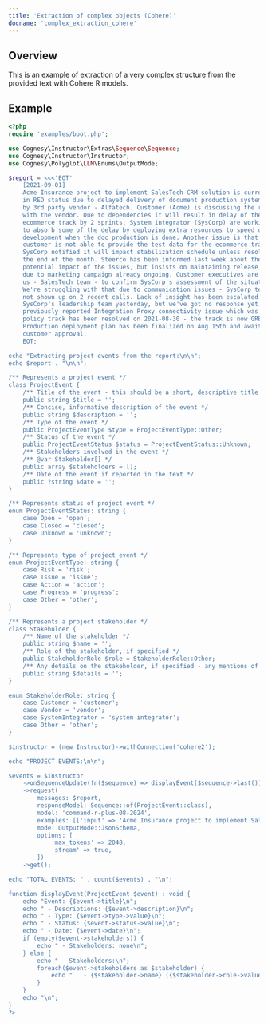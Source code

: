 ```yaml
---
title: 'Extraction of complex objects (Cohere)'
docname: 'complex_extraction_cohere'
---
```


## Overview

This is an example of extraction of a very complex structure from
the provided text with Cohere R models.

## Example

```php
<?php
require 'examples/boot.php';

use Cognesy\Instructor\Extras\Sequence\Sequence;
use Cognesy\Instructor\Instructor;
use Cognesy\Polyglot\LLM\Enums\OutputMode;

$report = <<<'EOT'
    [2021-09-01]
    Acme Insurance project to implement SalesTech CRM solution is currently
    in RED status due to delayed delivery of document production system, led
    by 3rd party vendor - Alfatech. Customer (Acme) is discussing the resolution
    with the vendor. Due to dependencies it will result in delay of the
    ecommerce track by 2 sprints. System integrator (SysCorp) are working
    to absorb some of the delay by deploying extra resources to speed up
    development when the doc production is done. Another issue is that the
    customer is not able to provide the test data for the ecommerce track.
    SysCorp notified it will impact stabilization schedule unless resolved by
    the end of the month. Steerco has been informed last week about the
    potential impact of the issues, but insists on maintaining release schedule
    due to marketing campaign already ongoing. Customer executives are asking
    us - SalesTech team - to confirm SysCorp's assessment of the situation.
    We're struggling with that due to communication issues - SysCorp team has
    not shown up on 2 recent calls. Lack of insight has been escalated to
    SysCorp's leadership team yesterday, but we've got no response yet. The
    previously reported Integration Proxy connectivity issue which was blocking
    policy track has been resolved on 2021-08-30 - the track is now GREEN.
    Production deployment plan has been finalized on Aug 15th and awaiting
    customer approval.
    EOT;

echo "Extracting project events from the report:\n\n";
echo $report . "\n\n";

/** Represents a project event */
class ProjectEvent {
    /** Title of the event - this should be a short, descriptive title of the event */
    public string $title = '';
    /** Concise, informative description of the event */
    public string $description = '';
    /** Type of the event */
    public ProjectEventType $type = ProjectEventType::Other;
    /** Status of the event */
    public ProjectEventStatus $status = ProjectEventStatus::Unknown;
    /** Stakeholders involved in the event */
    /** @var Stakeholder[] */
    public array $stakeholders = [];
    /** Date of the event if reported in the text */
    public ?string $date = '';
}

/** Represents status of project event */
enum ProjectEventStatus: string {
    case Open = 'open';
    case Closed = 'closed';
    case Unknown = 'unknown';
}

/** Represents type of project event */
enum ProjectEventType: string {
    case Risk = 'risk';
    case Issue = 'issue';
    case Action = 'action';
    case Progress = 'progress';
    case Other = 'other';
}

/** Represents a project stakeholder */
class Stakeholder {
    /** Name of the stakeholder */
    public string $name = '';
    /** Role of the stakeholder, if specified */
    public StakeholderRole $role = StakeholderRole::Other;
    /** Any details on the stakeholder, if specified - any mentions of company, organization, structure, group, team, function */
    public string $details = '';
}

enum StakeholderRole: string {
    case Customer = 'customer';
    case Vendor = 'vendor';
    case SystemIntegrator = 'system integrator';
    case Other = 'other';
}

$instructor = (new Instructor)->withConnection('cohere2');

echo "PROJECT EVENTS:\n\n";

$events = $instructor
    ->onSequenceUpdate(fn($sequence) => displayEvent($sequence->last()))
    ->request(
        messages: $report,
        responseModel: Sequence::of(ProjectEvent::class),
        model: 'command-r-plus-08-2024',
        examples: [['input' => 'Acme Insurance project to implement SalesTech CRM solution is currently in RED status due to delayed delivery of document production system, led by 3rd party vendor - Alfatech. Customer (Acme) is discussing the resolution with the vendor. Production deployment plan has been finalized on Aug 15th and awaiting customer approval.', 'output' => [["type" => "object", "title" => "sequenceOfProjectEvent", "description" => "A sequence of ProjectEvent", "properties" => ["list" => [["title" => "Absorbing delay by deploying extra resources", "description" => "System integrator (SysCorp) are working to absorb some of the delay by deploying extra resources to speed up development when the doc production is done.", "type" => "action", "status" => "open", "stakeholders" => [["name" => "SysCorp", "role" => "system integrator", "details" => "System integrator",],], "date" => "2021-09-01",], ["title" => "Finalization of production deployment plan", "description" => "Production deployment plan has been finalized on Aug 15th and awaiting customer approval.", "type" => "progress", "status" => "open", "stakeholders" => [["name" => "Acme", "role" => "customer", "details" => "Customer",],], "date" => "2021-08-15",],],]]]]],
        mode: OutputMode::JsonSchema,
        options: [
            'max_tokens' => 2048,
            'stream' => true,
        ])
    ->get();

echo "TOTAL EVENTS: " . count($events) . "\n";

function displayEvent(ProjectEvent $event) : void {
    echo "Event: {$event->title}\n";
    echo " - Descriptions: {$event->description}\n";
    echo " - Type: {$event->type->value}\n";
    echo " - Status: {$event->status->value}\n";
    echo " - Date: {$event->date}\n";
    if (empty($event->stakeholders)) {
        echo " - Stakeholders: none\n";
    } else {
        echo " - Stakeholders:\n";
        foreach($event->stakeholders as $stakeholder) {
            echo "   - {$stakeholder->name} ({$stakeholder->role->value})\n";
        }
    }
    echo "\n";
}
?>
```
